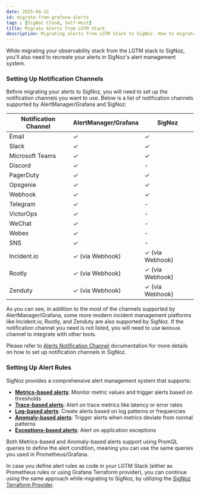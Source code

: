 ```yaml
---
date: 2025-04-22
id: migrate-from-grafana-alerts
tags : [SigNoz Cloud, Self-Host]
title: Migrate Alerts from LGTM Stack
description: Migrating alerts from LGTM Stack to SigNoz. How to migrate alerts from LGTM Stack to SigNoz.
---
```


While migrating your observability stack from the LGTM stack to SigNoz, you'll also need to recreate your alerts in SigNoz's alert management system.

### Setting Up Notification Channels

Before migrating your alerts to SigNoz, you will need to set up the notification channels you want to use. Below is a list of notification channels supported by AlertManager/Grafana and SigNoz:

| Notification Channel | AlertManager/Grafana | SigNoz             |
|----------------------|----------------------|-------------------|
| Email                | ✓                    | ✓                 |
| Slack                | ✓                    | ✓                 |
| Microsoft Teams      | ✓                    | ✓                 |
| Discord              | ✓                    | -                 |
| PagerDuty            | ✓                    | ✓                 |
| Opsgenie             | ✓                    | ✓                 |
| Webhook              | ✓                    | ✓                 |
| Telegram             | ✓                    | -                 |
| VictorOps            | ✓                    | -                 |
| WeChat               | ✓                    | -                 |
| Webex                | ✓                    | -                 |
| SNS                  | ✓                    | -                 |
| Incident.io          | ✓ (via Webhook)      | ✓ (via Webhook)   |
| Rootly               | ✓ (via Webhook)      | ✓ (via Webhook)   |
| Zenduty              | ✓ (via Webhook)      | ✓ (via Webhook)   |

As you can see, in addition to the most of the channels supported by AlertManager/Grafana, some more modern incident management platforms like Incident.io, Rootly, and Zenduty are also supported by SigNoz. If the notification channel you need is not listed, you will need to use `Webhook` channel to integrate with other tools.

Please refer to [Alerts Notification Channel](/docs/alerts-management/notification-channel) documentation for more details on how to set up notification channels in SigNoz.


### Setting Up Alert Rules

SigNoz provides a comprehensive alert management system that supports:

- **[Metrics-based alerts](/docs/alerts-management/metrics-based-alerts/)**: Monitor metric values and trigger alerts based on thresholds
- **[Trace-based alerts](/docs/alerts-management/trace-based-alerts/)**: Alert on trace metrics like latency or error rates
- **[Log-based alerts](/docs/alerts-management/log-based-alerts/)**: Create alerts based on log patterns or frequencies
- **[Anomaly-based alerts](/docs/alerts-management/anomaly-based-alerts/)**: Trigger alerts when metrics deviate from normal patterns
- **[Exceptions-based alerts](/docs/alerts-management/exceptions-based-alerts/)**: Alert on application exceptions

Both Metrics-based and Anomaly-based alerts support using PromQL queries to define the alert condition, meaning you can use the same queries you used in Prometheus/Grafana.

In case you define alert rules as code in your LGTM Stack (either as Prometheus rules or using Grafana Terraform provider), you can continue using the same approach while migrating to SigNoz, by utilizing the [SigNoz Terraform Provider](https://signoz.io/docs/alerts-management/terraform-provider-signoz/).
